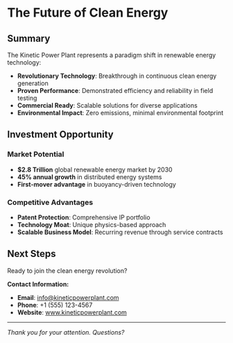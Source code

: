 

<SlideLayout prevHref="/slides/4-implementation" nextHref="/" title="KPP Conclusion">

# The Future of Clean Energy

## Summary

The Kinetic Power Plant represents a paradigm shift in renewable energy technology:

- **Revolutionary Technology**: Breakthrough in continuous clean energy generation
- **Proven Performance**: Demonstrated efficiency and reliability in field testing
- **Commercial Ready**: Scalable solutions for diverse applications
- **Environmental Impact**: Zero emissions, minimal environmental footprint

## Investment Opportunity

### Market Potential
- **$2.8 Trillion** global renewable energy market by 2030
- **45% annual growth** in distributed energy systems
- **First-mover advantage** in buoyancy-driven technology

### Competitive Advantages
- **Patent Protection**: Comprehensive IP portfolio
- **Technology Moat**: Unique physics-based approach
- **Scalable Business Model**: Recurring revenue through service contracts

## Next Steps

Ready to join the clean energy revolution?

**Contact Information:**
- **Email**: info@kineticpowerplant.com
- **Phone**: +1 (555) 123-4567
- **Website**: www.kineticpowerplant.com

---

*Thank you for your attention. Questions?*

</SlideLayout>
